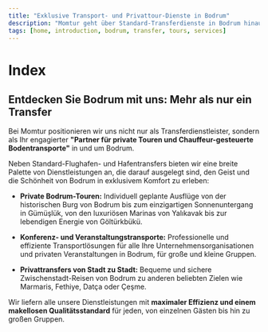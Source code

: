 ```yaml
---
title: "Exklusive Transport- und Privattour-Dienste in Bodrum"
description: "Momtur geht über Standard-Transferdienste in Bodrum hinaus, um Ihnen exklusive Chauffeur-gesteuerte Transporte und personalisierte Tour-Erlebnisse anzubieten."
tags: [home, introduction, bodrum, transfer, tours, services]
---
```


# Index

## Entdecken Sie Bodrum mit uns: Mehr als nur ein Transfer

Bei Momtur positionieren wir uns nicht nur als Transferdienstleister, sondern als Ihr engagierter **"Partner für private Touren und Chauffeur-gesteuerte Bodentransporte"** in und um Bodrum.

Neben Standard-Flughafen- und Hafentransfers bieten wir eine breite Palette von Dienstleistungen an, die darauf ausgelegt sind, den Geist und die Schönheit von Bodrum in exklusivem Komfort zu erleben:

- **Private Bodrum-Touren:** Individuell geplante Ausflüge von der historischen Burg von Bodrum bis zum einzigartigen Sonnenuntergang in Gümüşlük, von den luxuriösen Marinas von Yalıkavak bis zur lebendigen Energie von Göltürkbükü.

- **Konferenz- und Veranstaltungstransporte:** Professionelle und effiziente Transportlösungen für alle Ihre Unternehmensorganisationen und privaten Veranstaltungen in Bodrum, für große und kleine Gruppen.

- **Privattransfers von Stadt zu Stadt:** Bequeme und sichere Zwischenstadt-Reisen von Bodrum zu anderen beliebten Zielen wie Marmaris, Fethiye, Datça oder Çeşme.

Wir liefern alle unsere Dienstleistungen mit **maximaler Effizienz und einem makellosen Qualitätsstandard** für jeden, von einzelnen Gästen bis hin zu großen Gruppen.